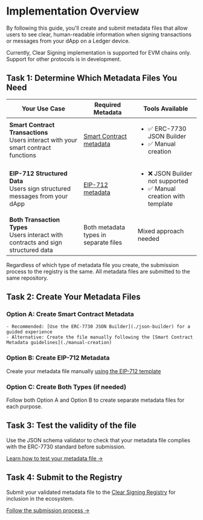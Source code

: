 
# Implementation Overview

By following this guide, you'll create and submit metadata files that allow users to see clear, human-readable information when signing transactions or messages from your dApp on a Ledger device.

<Callout type="warning" emoji="⚠️">
    Currently, Clear Signing implementation is supported for EVM chains only. Support for other protocols is in development.
</Callout>


## Task 1: Determine Which Metadata Files You Need

| Your Use Case | Required Metadata | Tools Available |
| ------------- | ----------------- | --------------- |
| <b>Smart Contract Transactions</b> <br/> Users interact with your smart contract functions | [Smart Contract metadata](./smart-contract) | <ul><li>✅ ERC-7730 JSON Builder</li><li>✅ Manual creation</li></ul>|
| <b>EIP-712 Structured Data</b> <br/> Users sign structured messages from your dApp | [EIP-712 metadata](./EIP712-message) | <ul><li>❌ JSON Builder not supported</li><li>✅ Manual creation with template</li></ul>|
| <b>Both Transaction Types</b> <br/> Users interact with contracts and sign structured data | Both metadata types in separate files | Mixed approach needed |

<Callout type="info" emoji="ℹ️">
    Regardless of which type of metadata file you create, the submission process to the registry is the same. All metadata files are submitted to the same repository.
</Callout>

## Task 2: Create Your Metadata Files

### Option A: Create Smart Contract Metadata

    - Recommended: [Use the ERC-7730 JSON Builder](./json-builder) for a guided experience
    - Alternative: Create the file manually following the [Smart Contract Metadata guidelines](./manual-creation)

### Option B: Create EIP-712 Metadata

Create your metadata file manually [using the EIP-712 template](./EIP712-message)

### Option C: Create Both Types (if needed)

Follow both Option A and Option B to create separate metadata files for each purpose.

## Task 3: Test the validity of the file

Use the JSON schema validator to check that your metadata file complies with the ERC-7730 standard before submission.

[Learn how to test your metadata file →](./test)

## Task 4: Submit to the Registry

Submit your validated metadata file to the [Clear Signing Registry](https://github.com/LedgerHQ/clear-signing-erc7730-registry) for inclusion in the ecosystem.

[Follow the submission process →](./submission)

